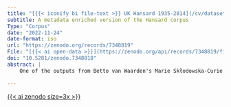 ```yaml
---
title: "[{{< iconify bi file-text >}} UK Hansard 1935-2014](/cv/dataset/hansard.qmd)"
subtitle: A metadata enriched version of the Hansard corpus
Type: "Corpus"
date: "2022-11-24"
date-format: iso
url: "https://zenodo.org/records/7348819"
File: "[{{< ai open-data >}}](https://zenodo.org/api/records/7348819/files-archive)"
doi: "10.5281/zenodo.7348818"
abstract: |
    One of the outputs from Betto van Waarden's Marie Skłodowska-Curie project "Presenting Parliament: Parliamentarians’ visions of the communication and role of parliament within the mediated democracies of Britain, Belgium and the Netherlands, 1844-1995."

---
```


[{{< ai zenodo size=3x >}}]({{< meta url >}})
